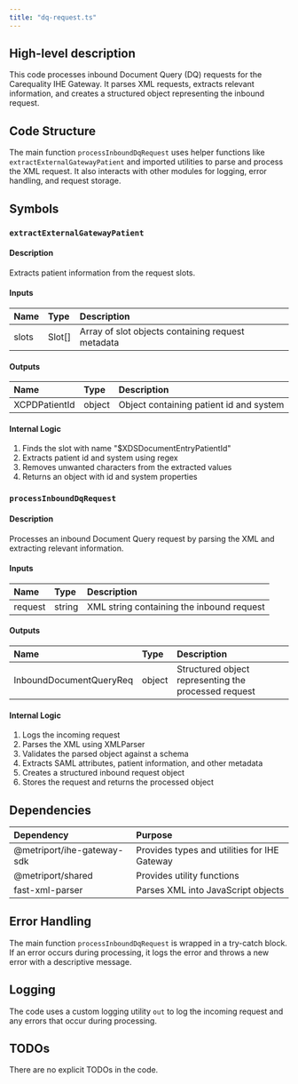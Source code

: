 ```yaml
---
title: "dq-request.ts"
---
```


## High-level description
This code processes inbound Document Query (DQ) requests for the Carequality IHE Gateway. It parses XML requests, extracts relevant information, and creates a structured object representing the inbound request.

## Code Structure
The main function `processInboundDqRequest` uses helper functions like `extractExternalGatewayPatient` and imported utilities to parse and process the XML request. It also interacts with other modules for logging, error handling, and request storage.

## Symbols

### `extractExternalGatewayPatient`
#### Description
Extracts patient information from the request slots.

#### Inputs
| Name | Type | Description |
|:-----|:-----|:------------|
| slots | Slot[] | Array of slot objects containing request metadata |

#### Outputs
| Name | Type | Description |
|:-----|:-----|:------------|
| XCPDPatientId | object | Object containing patient id and system |

#### Internal Logic
1. Finds the slot with name "$XDSDocumentEntryPatientId"
2. Extracts patient id and system using regex
3. Removes unwanted characters from the extracted values
4. Returns an object with id and system properties

### `processInboundDqRequest`
#### Description
Processes an inbound Document Query request by parsing the XML and extracting relevant information.

#### Inputs
| Name | Type | Description |
|:-----|:-----|:------------|
| request | string | XML string containing the inbound request |

#### Outputs
| Name | Type | Description |
|:-----|:-----|:------------|
| InboundDocumentQueryReq | object | Structured object representing the processed request |

#### Internal Logic
1. Logs the incoming request
2. Parses the XML using XMLParser
3. Validates the parsed object against a schema
4. Extracts SAML attributes, patient information, and other metadata
5. Creates a structured inbound request object
6. Stores the request and returns the processed object

## Dependencies
| Dependency | Purpose |
|:-----------|:--------|
| @metriport/ihe-gateway-sdk | Provides types and utilities for IHE Gateway |
| @metriport/shared | Provides utility functions |
| fast-xml-parser | Parses XML into JavaScript objects |

## Error Handling
The main function `processInboundDqRequest` is wrapped in a try-catch block. If an error occurs during processing, it logs the error and throws a new error with a descriptive message.

## Logging
The code uses a custom logging utility `out` to log the incoming request and any errors that occur during processing.

## TODOs
There are no explicit TODOs in the code.